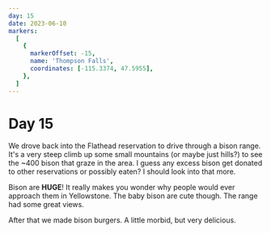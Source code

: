 ```yaml
---
day: 15
date: 2023-06-10
markers:
  [
    {
      markerOffset: -15,
      name: 'Thompson Falls',
      coordinates: [-115.3374, 47.5955],
    },
  ]
---
```


# Day 15

We drove back into the Flathead reservation to drive through a bison range. It's a very steep climb up some small mountains (or maybe just hills?) to see the ~400 bison that graze in the area. I guess any excess bison get donated to other reservations or possibly eaten? I should look into that more.

Bison are **HUGE**! It really makes you wonder why people would ever approach them in Yellowstone. The baby bison are cute though. The range had some great views.

After that we made bison burgers. A little morbid, but very delicious.
